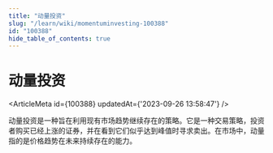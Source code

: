 ```yaml
---
title: "动量投资"
slug: "/learn/wiki/momentuminvesting-100388"
id: "100388"
hide_table_of_contents: true
---
```



# 动量投资

<ArticleMeta id={100388} updatedAt={'2023-09-26 13:58:47'} />
<div className='border-solid border-b border-t-0 my-4 border-[var(--ifm-color-gray-300)]' />

动量投资是一种旨在利用现有市场趋势继续存在的策略。它是一种交易策略，投资者购买已经上涨的证券，并在看到它们似乎达到峰值时寻求卖出。在市场中，动量指的是价格趋势在未来持续存在的能力。
